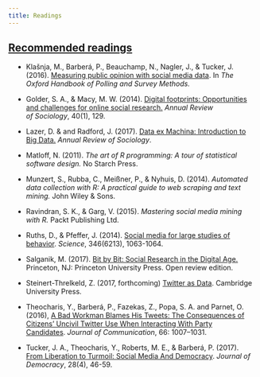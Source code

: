 ```yaml
---
title: Readings
---
```


<div class="panel-group">
<div class="panel panel-default">
<div class="panel-heading">

<h2 id="key" class="panel-title">
<a data-toggle="collapse" href="#collapse1">Recommended readings</a>
</h2>
</div>
<div id="collapse1" class="panel-collapse collapse in" style="margin:12px">

<ul>
<li><p>Klašnja, M., Barberá, P., Beauchamp, N., Nagler, J., & Tucker, J. (2016). <a href="http://www.oxfordhandbooks.com/view/10.1093/oxfordhb/9780190213299.001.0001/oxfordhb-9780190213299-e-3">Measuring public opinion with social media data</a>. In <i>The Oxford Handbook of Polling and Survey Methods.</i></p></li>

<li><p>Golder, S. A., & Macy, M. W. (2014). <a href="http://www.annualreviews.org/doi/full/10.1146/annurev-soc-071913-043145">Digital footprints: Opportunities and challenges for online social research.</a> <i>Annual Review of Sociology</i>, 40(1), 129.</p>
</li>

<li><p>Lazer, D. & and Radford, J. (2017). <a href="http://www.annualreviews.org/doi/abs/10.1146/annurev-soc-060116-053457">Data ex Machina: Introduction to Big Data.</a> <i>Annual Review of Sociology</i>.</p>
</li>

<li><p>Matloff, N. (2011). <i>The art of R programming: A tour of statistical software design.</i> No Starch Press.</p></li>

<li><p>Munzert, S., Rubba, C., Meißner, P., & Nyhuis, D. (2014). <i>Automated data collection with R: A practical guide to web scraping and text mining.</i> John Wiley & Sons.</p></li>

<li><p>Ravindran, S. K., & Garg, V. (2015). <i>Mastering social media mining with R.</i> Packt Publishing Ltd.</p></li>

<li><p>Ruths, D., & Pfeffer, J. (2014). <a href="http://science.sciencemag.org/content/346/6213/1063.full">Social media for large studies of behavior</a>. <i>Science</i>, 346(6213), 1063-1064.</p></li>

<li><p>Salganik, M. (2017). <a href="http://www.bitbybitbook.com/">Bit by Bit: Social Research in the Digital Age.</a> Princeton, NJ: Princeton University Press. Open review edition.</p>
</li>

<li><p>Steinert-Threlkeld, Z. (2017, forthcoming) <a href="https://www.cambridge.org/core/elements/twitter-as-data/27B3DE20C22E12E162BFB173C5EB2592">Twitter as Data</a>. Cambridge University Press.<p></li>

<li><p>Theocharis, Y., Barberá, P., Fazekas, Z., Popa, S. A. and Parnet, O. (2016), <a href="http://onlinelibrary.wiley.com/doi/10.1111/jcom.12259/abstract">A Bad Workman Blames His Tweets: The Consequences of Citizens' Uncivil Twitter Use When Interacting With Party Candidates</a>. <i>Journal of Communication</i>, 66: 1007–1031.</p>
</li>

<li><p>Tucker, J. A., Theocharis, Y., Roberts, M. E., & Barberá, P. (2017). <a href="https://www.journalofdemocracy.org/sites/default/files/Tucker-28-4.pdf">From Liberation to Turmoil: Social Media And Democracy</a>. <i>Journal of Democracy</i>, 28(4), 46-59.</p></li>
</ul>
</div>
</div>
</div>

